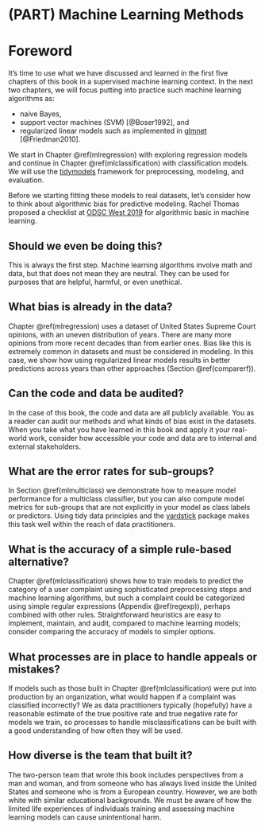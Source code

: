# (PART) Machine Learning Methods {-}

# Foreword {-}

It's time to use what we have discussed and learned in the first five chapters of this book in a supervised machine learning context. In the next two chapters, we will focus putting into practice such machine learning algorithms as:

- naive Bayes, 
- support vector machines (SVM) [@Boser1992], and 
- regularized linear models such as implemented in [glmnet](https://glmnet.stanford.edu/) [@Friedman2010].

We start in Chapter \@ref(mlregression) with exploring regression models and continue in Chapter \@ref(mlclassification) with classification models. We will use the [tidymodels](https://www.tidymodels.org/) framework for preprocessing, modeling, and evaluation.

Before we starting fitting these models to real datasets, let's consider how to think about algorithmic bias for predictive modeling.
Rachel Thomas proposed a checklist at [ODSC West 2019](https://opendatascience.com/odsc-west-2019-keynote-rachel-thomas-on-algorithmic-bias/) for algorithmic basic in machine learning.

## Should we even be doing this? {-}

This is always the first step. Machine learning algorithms involve math and data, but that does not mean they are neutral. They can be used for purposes that are helpful, harmful, or even unethical.

## What bias is already in the data? {-}

Chapter \@ref(mlregression) uses a dataset of United States Supreme Court opinions, with an uneven distribution of years. There are many more opinions from more recent decades than from earlier ones. Bias like this is extremely common in datasets and must be considered in modeling. In this case, we show how using regularized linear models results in better predictions across years than other approaches (Section \@ref(comparerf)).

## Can the code and data be audited? {-}

In the case of this book, the code and data are all publicly available. You as a reader can audit our methods and what kinds of bias exist in the datasets. When you take what you have learned in this book and apply it your real-world work, consider how accessible your code and data are to internal and external stakeholders.

## What are the error rates for sub-groups? {-}

In Section \@ref(mlmulticlass) we demonstrate how to measure model performance for a multiclass classifier, but you can also compute model metrics for sub-groups that are not explicitly in your model as class labels or predictors. Using tidy data principles and the [yardstick](https://yardstick.tidymodels.org/) package makes this task well within the reach of data practitioners.

## What is the accuracy of a simple rule-based alternative? {-}

Chapter \@ref(mlclassification) shows how to train models to predict the category of a user complaint using sophisticated preprocessing steps and machine learning algorithms, but such a complaint could be categorized using simple regular expressions (Appendix \@ref(regexp)), perhaps combined with other rules. Straightforward heuristics are easy to implement, maintain, and audit, compared to machine learning models; consider comparing the accuracy of models to simpler options.

## What processes are in place to handle appeals or mistakes? {-}

If models such as those built in Chapter \@ref(mlclassification) were put into production by an organization, what would happen if a complaint was classified incorrectly? We as data practitioners typically (hopefully) have a reasonable estimate of the true positive rate and true negative rate for models we train, so processes to handle misclassifications can be built with a good understanding of how often they will be used.

## How diverse is the team that built it? {-}

The two-person team that wrote this book includes perspectives from a man and woman, and from someone who has always lived inside the United States and someone who is from a European country. However, we are both white with similar educational backgrounds. We must be aware of how the limited life experiences of individuals training and assessing machine learning models can cause unintentional harm.
